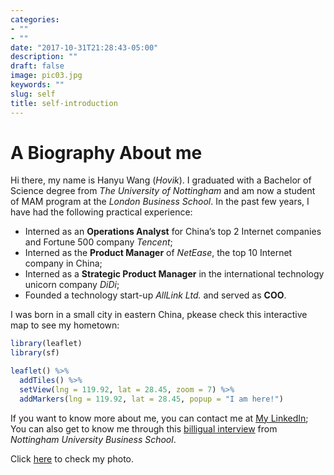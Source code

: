 ```yaml
---
categories:
- ""
- ""
date: "2017-10-31T21:28:43-05:00"
description: ""
draft: false
image: pic03.jpg
keywords: ""
slug: self
title: self-introduction
---
```


# A Biography About me

Hi there, my name is Hanyu Wang (*Hovik*). I graduated with a Bachelor of Science degree from *The University of Nottingham* and am now a student  of MAM program at the *London Business School*. In the past few years, I have had the following practical experience:

* Interned as an **Operations Analyst** for China's top 2 Internet companies and Fortune 500 company *Tencent*;
* Interned as the **Product Manager** of *NetEase*, the top 10 Internet company in China;
* Interned as a **Strategic Product Manager** in the international technology unicorn company *DiDi*;
* Founded a technology start-up *AllLink Ltd.* and served as **COO**.

I was born in a small city in eastern China, pkease check this interactive map to see my hometown:

```r
library(leaflet)
library(sf)

leaflet() %>%
  addTiles() %>%
  setView(lng = 119.92, lat = 28.45, zoom = 7) %>%
  addMarkers(lng = 119.92, lat = 28.45, popup = "I am here!")
```


If you want to know more about me, you can contact me at [My LinkedIn](https://www.linkedin.com/in/hanyuwangmam2022/);
You can also get to know me through this [billigual interview](https://mp.weixin.qq.com/s/AL-zTh7pdJTtFPLabYSLBw) from *Nottingham University Business School*.

Click [here](https://ibb.co/TgtLZDf) to check my photo.
